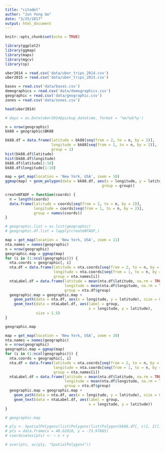 ```yaml
---
title: "citadel"
author: "Jun Yong Go"
date: "3/25/2017"
output: html_document
---
```


```r
knitr::opts_chunk$set(echo = TRUE)
```

```r
library(ggplot2)
library(ggmap)
library(maps)
library(mgcv)
library(sp)
```

```r
uber2014 = read.csv('data/uber_trips_2014.csv')
uber2015 = read.csv('data/uber_trips_2015.csv')

bases = read.csv('data/bases.csv')
demographics = read.csv('data/demographics.csv')
geographic = read.csv('data/geographic.csv')
zones = read.csv('data/zones.csv')
```

```r
head(uber2014)
```

```r
# days = as.Date(uber2014$pickup_datetime, format = '%m/%d/%y')
```

```r
n = nrow(geographic)
bk88 = geographic$BK88
```

```r
bk88.df = data.frame(latitude = bk88[seq(from = 2, to = n, by = 2)],
                     longitude = bk88[seq(from = 1, to = n, by = 2)],
                     group = 1)
hist(bk88.df$latitude)
hist(bk88.df$longitude)
bk88.df$latitude[1:10]
bk88.df$longitude[1:10]
```

```r
map = get_map(location = 'New York, USA', zoom = 10)
ggmap(map) + geom_polygon(data = bk88.df, aes(x = longitude, y = latitude, 
                                            group = group))
```

```r
createNTADF = function(coords) {
  n = length(coords)
  data.frame(latitude = coords[seq(from = 2, to = n, by = 2)],
             longitude = coords[seq(from = 1, to = n, by = 2)],
             group = names(coords))
}
```

```r
# geographic.list = as.list(geographic)
# geographic.df.list = lapply(createNTADF,)
```

```r
map = get_map(location = 'New York, USA', zoom = 11)
nta.names = names(geographic)
n = nrow(geographic)
geographic.map = ggmap(map)
for (i in (1:ncol(geographic))) {
  nta.coords = geographic[, i]
  nta.df = data.frame(latitude = nta.coords[seq(from = 2, to = n, by = 2)],
                      longitude = nta.coords[seq(from = 1, to = n, by = 2)],
                      group = nta.names[i])
  ntaLabel.df = data.frame(latitude = mean(nta.df$latitude, na.rm = TRUE),
                           longitude = mean(nta.df$longitude, na.rm = TRUE),
                           group = nta.df$group)
  geographic.map = geographic.map + 
    geom_path(data = nta.df, aes(x = longitude, y = latitude), size = 0.2) +
    geom_text(data = ntaLabel.df, aes(label = group, 
                                      x = longitude, y = latitude),
              size = 1.5)
}
```

```r
geographic.map
```

```r
map = get_map(location = 'New York, USA', zoom = 10)
nta.names = names(geographic)
n = nrow(geographic)
geographic.map = ggmap(map)
for (i in (1:ncol(geographic))) {
  nta.coords = geographic[, i]
  nta.df = data.frame(latitude = nta.coords[seq(from = 2, to = n, by = 2)],
                      longitude = nta.coords[seq(from = 1, to = n, by = 2)],
                      group = nta.names[i])
  ntaLabel.df = data.frame(latitude = mean(nta.df$latitude, na.rm = TRUE),
                           longitude = mean(nta.df$longitude, na.rm = TRUE),
                           group = nta.df$group)
  geographic.map = geographic.map + 
    geom_path(data = nta.df, aes(x = longitude, y = latitude), size = 0.2) +
    geom_text(data = ntaLabel.df, aes(label = group,
                                      x = longitude, y = latitude))
}
```

```r
# geographic.map
```

```r
# ply <- SpatialPolygons(list(Polygons(list(Polygon(bk88.df[, c(1, 2)])), ID = 1)))
# pts = data.frame(x = 40.62910, y = -73.97685)
# coordinates(pts) <- ~ x + y
```

```r
# over(pts, as(ply, "SpatialPolygons"))
```